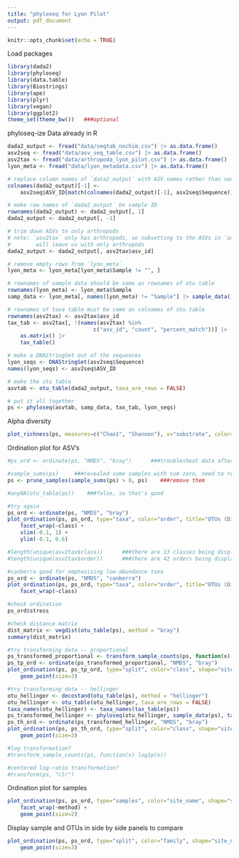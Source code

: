 ```yaml
---
title: "phyloseq for Lyon Pilot"
output: pdf_document
---
```


```r
knitr::opts_chunk$set(echo = TRUE)
```

Load packages
```r
library(dada2)
library(phyloseq)
library(data.table)
library(Biostrings)
library(ape)
library(plyr)
library(vegan)
library(ggplot2)
theme_set(theme_bw())   ###optional
```

phyloseq-ize Data already in R
```r
dada2_output <- fread("data/seqtab_nochim.csv") |> as.data.frame()
asv2seq <- fread("data/asv_seq_table.csv") |> as.data.frame()
asv2tax <- fread("data/arthropoda_lyon_pilot.csv") |> as.data.frame()
lyon_meta <- fread("data/lyon_metadata.csv") |> as.data.frame()

# replace column names of `data2_output` with ASV names rather than seqs
colnames(dada2_output)[-1] <- 
    asv2seq$ASV_ID[match(colnames(dada2_output)[-1], asv2seq$Sequence)]

# make row names of `dada2_output` be sample ID
rownames(dada2_output) <- dada2_output[, 1]
dada2_output <- dada2_output[, -1]

# trim down ASVs to only arthropods
# note: `asv2tax` only has arthropods, so subsetting to the ASVs in `asv2tax`
#        will leave us with only arthropods
dada2_output <- dada2_output[, asv2tax$asv_id]

# remove empty rows from `lyon_meta`
lyon_meta <- lyon_meta[lyon_meta$Sample != "", ]

# rownames of sample data should be same as rownames of otu table
rownames(lyon_meta) <- lyon_meta$Sample
samp_data <- lyon_meta[, names(lyon_meta) != "Sample"] |> sample_data()

# rownames of taxa table must be same as colnames of otu table
rownames(asv2tax) <- asv2tax$asv_id
tax_tab <- asv2tax[, !(names(asv2tax) %in% 
                           c("asv_id", "count", "percent_match"))] |>
    as.matrix() |>
    tax_table()

# make a DNAStringSet out of the sequences
lyon_seqs <- DNAStringSet(asv2seq$Sequence)
names(lyon_seqs) <- asv2seq$ASV_ID

# make the otu table
asvtab <- otu_table(dada2_output, taxa_are_rows = FALSE)

# put it all together
ps <- phyloseq(asvtab, samp_data, tax_tab, lyon_seqs)

```

Alpha diversity
```r
plot_richness(ps, measures=c("Chao1", "Shannon"), x="substrate", color="method", shape="site_type")
```



Ordination plot for ASV's
```r
#ps_ord <- ordinate(ps, "NMDS", "bray")      ###troubleshoot data after failing to ordinate

#sample_sums(ps)     ###revealed some samples with sum zero, need to remove those
ps <- prune_samples(sample_sums(ps) > 0, ps)    ###remove them

#anyNA(otu_table(ps))    ###false, so that's good

#try again
ps_ord <- ordinate(ps, "NMDS", "bray")
plot_ordination(ps, ps_ord, type="taxa", color="order", title="OTUs (Distance metric: Bray)") +
    facet_wrap(~class) +
    xlim(-0.1, 1) +
    ylim(-0.1, 0.6)

#length(unique(asv2tax$class))      ###there are 13 classes being displayed
#length(unique(asv2tax$order))      ###there are 42 orders being displayed

#canberra good for emphasizing low-abundance taxa
ps_ord <- ordinate(ps, "NMDS", "canberra")
plot_ordination(ps, ps_ord, type="taxa", color="order", title="OTUs (Distance metric: Canberra)") +
    facet_wrap(~class)

#check ordination
ps_ord$stress

#check distance matrix
dist_matrix <- vegdist(otu_table(ps), method = "bray")
summary(dist_matrix)

#try transforming data -- proportional
ps_transformed_proportional <- transform_sample_counts(ps, function(x) x / sum(x))
ps_tp_ord <- ordinate(ps_transformed_proportional, "NMDS", "bray")
plot_ordination(ps, ps_tp_ord, type="split", color="class", shape="site_name", title="bilot (Distance metric: Bray, Transformation: Proportional)", label = "station") +
    geom_point(size=3)

#try transforming data -- hellinger
otu_hellinger <- decostand(otu_table(ps), method = "hellinger")
otu_hellinger <- otu_table(otu_hellinger, taxa_are_rows = FALSE)
taxa_names(otu_hellinger) <- taxa_names(tax_table(ps))
ps_transformed_hellinger <- phyloseq(otu_hellinger, sample_data(ps), tax_table(ps))
ps_th_ord <- ordinate(ps_transformed_hellinger, "NMDS", "bray")
plot_ordination(ps, ps_th_ord, type="split", color="class", shape="site_name", title="bilot (Distance metric: Bray, Transformation: Hellinger)", label = "station") +
    geom_point(size=3)

#log transformation? 
#transform_sample_counts(ps, function(x) log1p(x))

#centered log-ratio transformation? 
#transform(ps, "clr")
```


Ordination plot for samples
```r
plot_ordination(ps, ps_ord, type="samples", color="site_name", shape="substrate", title="Samples (Distance metric: Bray)") +
    facet_wrap(~method) +
    geom_point(size=2)
```



Display sample and OTUs in side by side panels to compare
```r
plot_ordination(ps, ps_ord, type="split", color="family", shape="site_name", title="bilot (Distance metric: Bray)", label = "station") +
    geom_point(size=3)
```
















